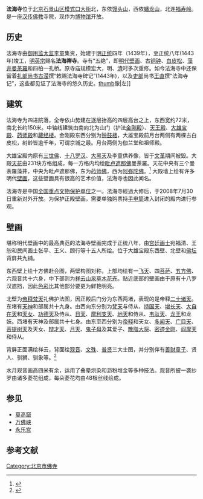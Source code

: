{{Coord|39.942554|116.159902|type:landmark_region:CN-11_source:GoogleMaps|display=title}}
{{Otheruses|subject=[[北京|北京]][[石景山区|石景山区]]法海寺|other=同名或類似名稱的其它條目描述|法海寺}}
{{文物保护单位
| 级别 = 全国
| 名称 = 法海寺
| 图片 = Fahai Temple-the Hall of Mahavira.JPG
| 图片说明 = 法海寺大雄宝殿
| 编号 = 3-119
| 分类 = 古建筑及历史纪念建筑物
| 时代 = [[明|明]]
| 所在 = {{CHN}}[[北京市|北京市]][[石景山区|石景山区]]
| 登录 = 1988年
| Cat = 北京全国重点文物保护单位
}}

'''法海寺'''位于[[北京|北京]][[石景山区|石景山区]][[模式口大街|模式口大街]]北，东依[[馒头山_(北京)|馒头山]]，西依[[蟠龙山|蟠龙山]]，北连[[福寿岭|福寿岭]]。是一座[[汉传佛教|汉传佛教]]寺院，现作为[[博物馆|博物馆]]开放。
== 历史 ==

法海寺由[[御用监|御用监]][[太监|太监]][[李童|李童]]集资，始建于[[明朝|明]][[正统_(年号)|正统]]四年（1439年），至正统八年(1443年)竣工，[[明英宗|明英宗]]赐名'''法海禅寺'''。寺有“五绝”，即[[明代壁画|明代壁画]]、古[[铜钟|铜钟]]、[[白皮松|白皮松]]、[[藻井|藻井]][[曼荼羅|曼荼羅]]和四柏一孔桥。原寺庙规模宏大，明、[[清朝|清]]时多次重修。如今法海寺中还保留着[[礼部|礼部]][[尚书|尚书]][[古滢|古滢]]撰“敕赐法海寺碑记”(1443年)，以及[[吏部|吏部]]尚书[[王直|王直]]撰“法海寺记”，这些都见证了法海寺的悠久历史。[[文件:Shui-yue-guan-yin-Fa-hai-temple.jpg|thumb]]像|左]]
== 建筑 ==
法海寺为四进院落，全寺依山势建在逐层抬高的四层高台之上，东西宽约72米，南北长约150米。中轴线建筑由南向北为山门（护法[[金刚殿|金刚殿]]）、[[天王殿|天王殿]]、[[大雄宝殿|大雄宝殿]]、[[药师殿|药师殿]]和[[藏经楼|藏经楼]]。金刚殿东西分别为[[钟鼓楼|钟鼓楼]]，大雄宝殿前月台两侧有两棵古白皮松，树龄皆逾千年，可谓京城之最。月台两侧为伽兰堂和祖师殿。

大雄宝殿内原有[[三世佛|三世佛]]、[[十八罗汉|十八罗汉]]、[[大黑天|大黑天]]及李童供养像，皆于[[文革|文革]]期间被毁。大殿[[天花板|天花]]由231块方格组成，每一方格内均绘[[毗卢遮那佛|毗卢遮那佛]]曼荼羅。天花中央有三个曼荼羅藻井，中央为毗卢遮那佛，东为[[药师佛|药师佛]]，西为[[阿弥陀佛|阿弥陀佛]]。<ref name="北京古建筑地图">{{Cite book |title=北京古建筑地图（中）|author=李路珂 王南 袁琳 胡介中 编著 |chapter=法海寺 |publisher=清华大学出版社 |year=2011 |pages=450-455 |isbn=978-7-302-25685-4}}</ref> 大殿墙上绘有许多明代[[壁画|壁画]]，这些壁画具有很高的艺术价值，法海寺也因此闻名。

法海寺是中国[[全国重点文物保护单位|全国重点文物保护单位]]之一。法海寺經過大修后，于2008年7月30日重新对外开放。为保护正殿壁画，需要单独购票持[[手电筒|手电筒]]进入封闭的殿内进行参观。


== 壁画 ==
{{Multiple image
| image1 =
| image2 =
| align = center
| header = [[北京|北京]][[法海寺|法海寺]]描繪二十四諸天的[[明代|明代]][[壁畫|壁畫]]《帝釋梵天圖》
| total_width = 1300
}}

堪称明代壁画中的最高典范的法海寺壁画完成于正统八年，由[[宫廷画士|宫廷画士]]宛福清、王恕和民间画士张平、王义、顾行等十五人所绘。位于大雄宝殿东西壁、北壁和[[佛坛|佛坛]]背屏共九铺。

东西壁上绘十方佛赴会图，两壁构图对称，上部均绘有一[[飞天|飞天]]、四[[菩萨|菩萨]]、[[五方佛|五方佛]]、六观音共十六身，中下部则为[[祥云|祥云]][[山泉|山泉]][[草木|草木]][[花卉|花卉]]。贴近底部的壁画由于原有十八罗汉遮挡，因此[[色彩|色彩]]比其他部分要更为鲜艳明亮。

北壁为[[帝释梵天|帝释梵天]]礼佛护法图，因正殿后门分为东西两堵，表现的是帝释[[二十诸天|二十诸天]]。东堵有[[天神|天神]]和部属共十九身。由西向东分别为[[梵天|梵天]]与侍从、[[持国天|持国天]]、[[增长天|增长天]]、[[大自在天|大自在天]]和[[天女|天女]]、[[大功德天|功德天]]及侍从、[[日天|日天]]、[[摩利支天|摩利支天]]、[[地天|地天]]和侍从、[[韦驮天|韦驮天]]、[[龙王|龙王]]和龙妖。西堵有天神及部属共十七身。由东至西分别为[[帝释|帝释]]和天女、[[多闻天|多闻天]]、[[广目天|广目天]]、[[菩提树天|菩提树天]]及天女、[[辩才天|辩才天]]、[[月天|月天]]、[[鬼子母|鬼子母]]及其爱子、[[散脂大将|散脂大将]]、[[密迹金刚|密迹金刚]]、[[阎王|阎摩天]]和侍从。

背屏正面满绘祥云，背面绘[[观音|观音]]、[[文殊|文殊]]、[[普贤|普贤]]三大士图，并分别伴有[[善财童子|善财童子]]、贤人、驯狮、驯象等。<ref name="法海寺壁画">{{Cite book |title=法海寺壁画|author=刘燕 主编 |chapter=序 |publisher=香港一画出版社 |year=2008 |pages=1-2 |isbn=962-8802-57-7}}</ref>

水月观音画高四米有余，运用了叠晕烘染和沥粉堆金等多种技法。观音所披一袭纱罗由诸多菱花组成，每朵菱花均由48根丝线绘成。

== 参见 ==
{{Commonscat|Fahai Temple}}

* [[莫高窟|莫高窟]]
* [[万佛峡|万佛峡]]
* [[永乐宫|永乐宫]]

== 参考文献 ==
{{Reflist}}

{{北京全国重点文物保护单位}}

{{DEFAULTSORT:F}}
[[Category:北京市佛寺|Category:北京市佛寺]]